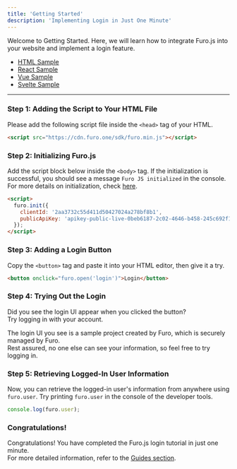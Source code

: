 ```yaml
---
title: 'Getting Started'
description: 'Implementing Login in Just One Minute'
---
```


Welcome to Getting Started. Here, we will learn how to integrate Furo.js into your website and implement a login feature.

- [HTML Sample](https://stackblitz.com/edit/furojs-html?file=index.html)
- [React Sample](https://stackblitz.com/edit/furojs-react?file=src%2Findex.js)
- [Vue Sample](https://stackblitz.com/edit/furojs-vue?file=src%2Fmain.js)
- [Svelte Sample](https://stackblitz.com/edit/furojs-svelte?file=src%2FApp.svelte)

---

### Step 1: Adding the Script to Your HTML File

Please add the following script file inside the `<head>` tag of your HTML.<br/>

```html
<script src="https://cdn.furo.one/sdk/furo.min.js"></script>
```

### Step 2: Initializing Furo.js

Add the script block below inside the `<body>` tag.
If the initialization is successful, you should see a message `Furo JS initialized` in the console.
For more details on initialization, check [here](/furo-js/guides/setup#initialize).

```html
<script>
  furo.init({
    clientId: '2aa3732c55d411d50427024a278bf8b1',
    publicApiKey: 'apikey-public-live-0beb6187-2c02-4646-b458-245c692f11cd',
  });
</script>
```

### Step 3: Adding a Login Button

Copy the `<button>` tag and paste it into your HTML editor, then give it a try.

```html
<button onclick="furo.open('login')">Login</button>
```

### Step 4: Trying Out the Login

Did you see the login UI appear when you clicked the button?<br/>
Try logging in with your account.<br/>

<Accordion title="Is it safe to try logging in?">
  The login UI you see is a sample project created by Furo, which is securely
  managed by Furo. <br />
  Rest assured, no one else can see your information, so feel free to try logging
  in.
</Accordion>

### Step 5: Retrieving Logged-In User Information

Now, you can retrieve the logged-in user's information from anywhere using `furo.user`.
Try printing `furo.user` in the console of the developer tools.

```js
console.log(furo.user);
```

### Congratulations!

Congratulations! You have completed the Furo.js login tutorial in just one minute.<br/>
For more detailed information, refer to the [Guides section](/furo-js/guides).
